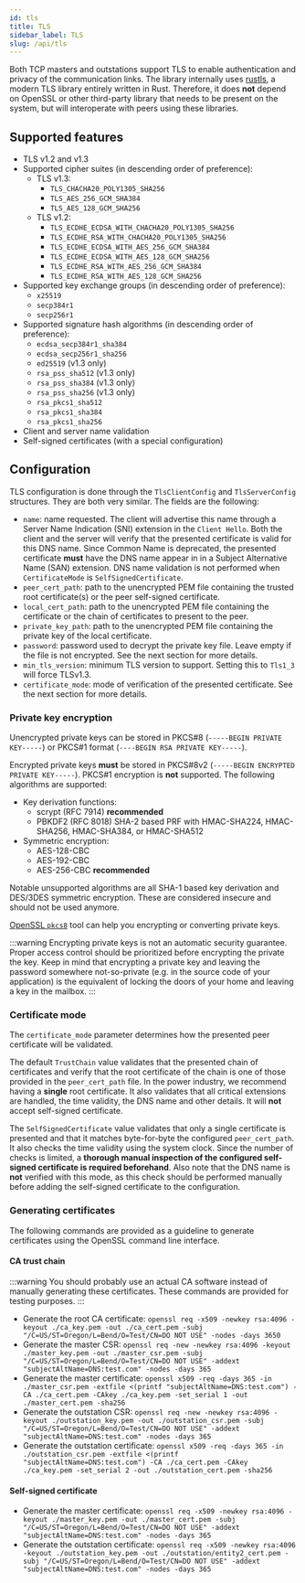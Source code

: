 ```yaml
---
id: tls
title: TLS
sidebar_label: TLS
slug: /api/tls
---
```



Both TCP masters and outstations support TLS to enable authentication and privacy of the communication links. The library internally uses
[rustls](https://github.com/rustls/rustls), a modern TLS library entirely written in Rust. Therefore, it does **not** depend on OpenSSL
or other third-party library that needs to be present on the system, but will interoperate with peers using
these libraries.

## Supported features

- TLS v1.2 and v1.3
- Supported cipher suites (in descending order of preference):
  - TLS v1.3:
    - `TLS_CHACHA20_POLY1305_SHA256`
    - `TLS_AES_256_GCM_SHA384`
    - `TLS_AES_128_GCM_SHA256`
  - TLS v1.2:
    - `TLS_ECDHE_ECDSA_WITH_CHACHA20_POLY1305_SHA256`
    - `TLS_ECDHE_RSA_WITH_CHACHA20_POLY1305_SHA256`
    - `TLS_ECDHE_ECDSA_WITH_AES_256_GCM_SHA384`
    - `TLS_ECDHE_ECDSA_WITH_AES_128_GCM_SHA256`
    - `TLS_ECDHE_RSA_WITH_AES_256_GCM_SHA384`
    - `TLS_ECDHE_RSA_WITH_AES_128_GCM_SHA256`
- Supported key exchange groups (in descending order of preference):
  - `x25519`
  - `secp384r1`
  - `secp256r1`
- Supported signature hash algorithms (in descending order of preference):
  - `ecdsa_secp384r1_sha384`
  - `ecdsa_secp256r1_sha256`
  - `ed25519` (v1.3 only)
  - `rsa_pss_sha512` (v1.3 only)
  - `rsa_pss_sha384` (v1.3 only)
  - `rsa_pss_sha256` (v1.3 only)
  - `rsa_pkcs1_sha512`
  - `rsa_pkcs1_sha384`
  - `rsa_pkcs1_sha256`
- Client and server name validation
- Self-signed certificates (with a special configuration)

## Configuration

TLS configuration is done through the `TlsClientConfig` and `TlsServerConfig` structures. They are both very similar.
The fields are the following:

- `name`: name requested. The client will advertise this name through
  a Server Name Indication (SNI) extension in the `Client Hello`. Both
  the client and the server will verify that the presented certificate
  is valid for this DNS name. Since Common Name is deprecated, the
  presented certificate **must** have the DNS name appear in in a Subject
  Alternative Name (SAN) extension. DNS name validation is not performed
  when `CertificateMode` is `SelfSignedCertificate`.
- `peer_cert_path`: path to the unencrypted PEM file containing the trusted
  root certificate(s) or the peer self-signed certificate.
- `local_cert_path`: path to the unencrypted PEM file containing the certificate
  or the chain of certificates to present to the peer.
- `private_key_path`: path to the unencrypted PEM file containing the private
  key of the local certificate.
- `password`: password used to decrypt the private key file. Leave empty if the file
  is not encrypted. See the next section for more details.
- `min_tls_version`: minimum TLS version to support. Setting this to `Tls1_3`
  will force TLSv1.3.
- `certificate_mode`: mode of verification of the presented certificate. See
  the next section for more details.

### Private key encryption

Unencrypted private keys can be stored in PKCS#8 (`-----BEGIN PRIVATE KEY-----`) or
PKCS#1 format (`----BEGIN RSA PRIVATE KEY-----`).

Encrypted private keys **must** be stored in PKCS#8v2 (`-----BEGIN ENCRYPTED PRIVATE KEY-----`).
PKCS#1 encryption is **not** supported. The following algorithms are supported:

- Key derivation functions:
  - scrypt (RFC 7914) **recommended**
  - PBKDF2 (RFC 8018) SHA-2 based PRF with HMAC-SHA224, HMAC-SHA256, HMAC-SHA384, or HMAC-SHA512
- Symmetric encryption:
  - AES-128-CBC
  - AES-192-CBC
  - AES-256-CBC **recommended**

Notable unsupported algorithms are all SHA-1 based key derivation and DES/3DES symmetric encryption.
These are considered insecure and should not be used anymore.

[OpenSSL `pkcs8`](https://www.openssl.org/docs/man1.1.1/man1/openssl-pkcs8.html) tool can help you
encrypting or converting private keys.

:::warning
Encrypting private keys is not an automatic security guarantee. Proper access control should be prioritized
before encrypting the private the key. Keep in mind that encrypting a private key and leaving the password
somewhere not-so-private (e.g. in the source code of your application) is the equivalent of locking the doors
of your home and leaving a key in the mailbox.
:::

### Certificate mode

The `certificate_mode` parameter determines how the presented peer certificate
will be validated.

The default `TrustChain` value validates that the presented chain of certificates
and verify that the root certificate of the chain is one of those provided in
the `peer_cert_path` file. In the power industry, we recommend having a **single**
root certificate. It also validates that all critical extensions are handled, the
time validity, the DNS name and other details. It will **not** accept self-signed
certificate.

The `SelfSignedCertificate` value validates that only a single certificate is
presented and that it matches byte-for-byte the configured `peer_cert_path`. It
also checks the time validity using the system clock. Since the number of checks
is limited, a **thorough manual inspection of the configured self-signed certificate is
required beforehand**. Also note that the DNS name is **not** verified with this mode,
as this check should be performed manually before adding the self-signed certificate
to the configuration.

### Generating certificates

The following commands are provided as a guideline to generate certificates using the
OpenSSL command line interface.

#### CA trust chain

:::warning
You should probably use an actual CA software instead of manually generating these certificates.
These commands are provided for testing purposes.
:::

- Generate the root CA certificate: `openssl req -x509 -newkey rsa:4096 -keyout ./ca_key.pem -out ./ca_cert.pem -subj "/C=US/ST=Oregon/L=Bend/O=Test/CN=DO NOT USE" -nodes -days 3650`
- Generate the master CSR: `openssl req -new -newkey rsa:4096 -keyout ./master_key.pem -out ./master_csr.pem -subj "/C=US/ST=Oregon/L=Bend/O=Test/CN=DO NOT USE" -addext "subjectAltName=DNS:test.com" -nodes -days 365`
- Generate the master certificate: `openssl x509 -req -days 365 -in ./master_csr.pem -extfile <(printf "subjectAltName=DNS:test.com") -CA ./ca_cert.pem -CAkey ./ca_key.pem -set_serial 1 -out ./master_cert.pem -sha256`
- Generate the outstation CSR: `openssl req -new -newkey rsa:4096 -keyout ./outstation_key.pem -out ./outstation_csr.pem -subj "/C=US/ST=Oregon/L=Bend/O=Test/CN=DO NOT USE" -addext "subjectAltName=DNS:test.com" -nodes -days 365`
- Generate the outstation certificate: `openssl x509 -req -days 365 -in ./outstation_csr.pem -extfile <(printf "subjectAltName=DNS:test.com") -CA ./ca_cert.pem -CAkey ./ca_key.pem -set_serial 2 -out ./outstation_cert.pem -sha256`

#### Self-signed certificate

- Generate the master certificate: `openssl req -x509 -newkey rsa:4096 -keyout ./master_key.pem -out ./master_cert.pem -subj "/C=US/ST=Oregon/L=Bend/O=Test/CN=DO NOT USE" -addext "subjectAltName=DNS:test.com" -nodes -days 365`
- Generate the outstation certificate: `openssl req -x509 -newkey rsa:4096 -keyout ./outstation_key.pem -out ./outstation/entity2_cert.pem -subj "/C=US/ST=Oregon/L=Bend/O=Test/CN=DO NOT USE" -addext "subjectAltName=DNS:test.com" -nodes -days 365`
